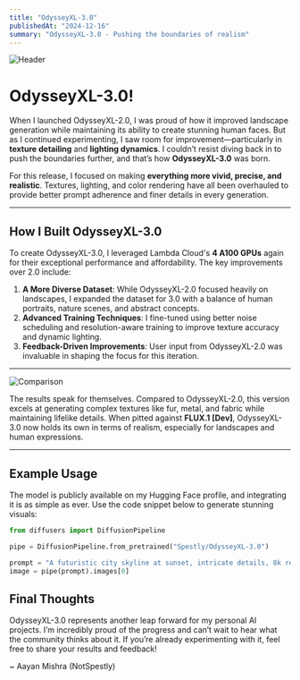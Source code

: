 ```yaml
---
title: "OdysseyXL-3.0"
publishedAt: "2024-12-16"
summary: "OdysseyXL-3.0 - Pushing the boundaries of realism"
---
```


![Header](https://raw.githubusercontent.com/Aayan-Mishra/Images/refs/heads/main/API%20(1).png)

# OdysseyXL-3.0!

When I launched OdysseyXL-2.0, I was proud of how it improved landscape generation while maintaining its ability to create stunning human faces. But as I continued experimenting, I saw room for improvement—particularly in **texture detailing** and **lighting dynamics**. I couldn’t resist diving back in to push the boundaries further, and that’s how **OdysseyXL-3.0** was born.

For this release, I focused on making **everything more vivid, precise, and realistic**. Textures, lighting, and color rendering have all been overhauled to provide better prompt adherence and finer details in every generation.

---

## How I Built OdysseyXL-3.0

To create OdysseyXL-3.0, I leveraged Lambda Cloud's **4 A100 GPUs** again for their exceptional performance and affordability. The key improvements over 2.0 include:

1. **A More Diverse Dataset**: While OdysseyXL-2.0 focused heavily on landscapes, I expanded the dataset for 3.0 with a balance of human portraits, nature scenes, and abstract concepts. 
2. **Advanced Training Techniques**: I fine-tuned using better noise scheduling and resolution-aware training to improve texture accuracy and dynamic lighting.
3. **Feedback-Driven Improvements**: User input from OdysseyXL-2.0 was invaluable in shaping the focus for this iteration.

---

![Comparison](https://github.com/Aayan-Mishra/Images/blob/main/1.png)

The results speak for themselves. Compared to OdysseyXL-2.0, this version excels at generating complex textures like fur, metal, and fabric while maintaining lifelike details. When pitted against **FLUX.1 [Dev]**, OdysseyXL-3.0 now holds its own in terms of realism, especially for landscapes and human expressions.

---

## Example Usage  

The model is publicly available on my Hugging Face profile, and integrating it is as simple as ever. Use the code snippet below to generate stunning visuals:

```Python
from diffusers import DiffusionPipeline

pipe = DiffusionPipeline.from_pretrained("Spestly/OdysseyXL-3.0")

prompt = "A futuristic city skyline at sunset, intricate details, 8k resolution, cinematic"
image = pipe(prompt).images[0]
```
## Final Thoughts
OdysseyXL-3.0 represents another leap forward for my personal AI projects. I’m incredibly proud of the progress and can’t wait to hear what the community thinks about it. If you’re already experimenting with it, feel free to share your results and feedback!

~ Aayan Mishra (NotSpestly)
